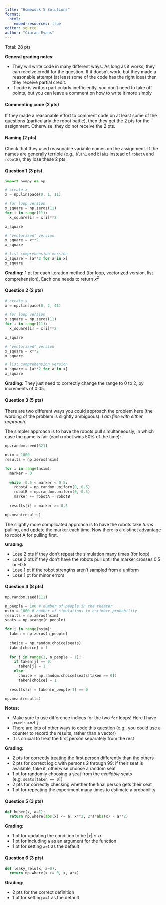 ```yaml
---
title: "Homework 5 Solutions"
format: 
  html:
    embed-resources: true
editor: source
author: "Ciaran Evans"
---
```


Total: 28 pts

**General grading notes:** 

* They will write code in many different ways. As long as it works, they can receive credit for the question. If it doesn't work, but they made a reasonable attempt (at least some of the code has the right idea) then they receive partial credit.
* If code is written particularly inefficiently, you don't need to take off points, but you can leave a comment on how to write it more simply

#### Commenting code (2 pts)

If they made a reasonable effort to comment code on at least some of the questions (particularly the robot battle), then they get the 2 pts for the assignment. Otherwise, they do not receive the 2 pts.

#### Naming (2 pts)

Check that they used reasonable variable names on the assignment. If the names are generally terrible (e.g., `blah1` and `blah2` instead of `robotA` and `robotB`), they lose these 2 pts.



#### Question 1 (3 pts)

```python
import numpy as np

# create x
x = np.linspace(0, 1, 11)

# for loop version
x_square = np.zeros(11)
for i in range(11):
  x_square[i] = x[i]**2

x_square

# "vectorized" version
x_square = x**2
x_square

# list comprehension version
x_square = [a**2 for a in x]
x_square
```

**Grading:** 1 pt for each iteration method (for loop, vectorized version, list comprehension). Each one needs to return $x^2$

#### Question 2 (2 pts)

```python
# create x
x = np.linspace(0, 2, 41)

# for loop version
x_square = np.zeros(11)
for i in range(11):
  x_square[i] = x[i]**2

x_square

# "vectorized" version
x_square = x**2
x_square

# list comprehension version
x_square = [a**2 for a in x]
x_square
```

**Grading:** They just need to correctly change the range to 0 to 2, by increments of 0.05.

#### Question 3 (5 pts)

There are two different ways you could approach the problem here (the wording of the problem is slightly ambiguous). *I am fine with either approach*. 

The simpler approach is to have the robots pull simultaneously, in which case the game is fair (each robot wins 50% of the time):

```python
np.random.seed(321)

nsim = 1000
results = np.zeros(nsim)

for i in range(nsim):
  marker = 0
  
  while -0.5 < marker < 0.5:
    robotA = np.random.uniform(0, 0.5)
    robotB = np.random.uniform(0, 0.5)
    marker += robotA - robotB
    
  results[i] = marker >= 0.5

np.mean(results)
```

The slightly more complicated approach is to have the robots take *turns* pulling, and update the marker each time. Now there is a distinct advantage to robot A for pulling first.

**Grading:** 

* Lose 2 pts if they don't repeat the simulation many times (for loop)
* Lose 2 pts if they don't have the robots pull until the marker crosses 0.5 or -0.5
* Lose 1 pt if the robot strengths aren't sampled from a uniform
* Lose 1 pt for minor errors

#### Question 4 (8 pts)

```python
np.random.seed(111)

n_people = 100 # number of people in the theater
nsim = 1000 # number of simulations to estimate probability
results = np.zeros(nsim)
seats = np.arange(n_people)

for i in range(nsim):
  taken = np.zeros(n_people)
  
  choice = np.random.choice(seats)
  taken[choice] = 1
  
  for j in range(1, n_people - 1):
    if taken[j] == 0:
      taken[j] = 1
    else:
      choice = np.random.choice(seats[taken == 0])
      taken[choice] = 1
  
  results[i] = taken[n_people-1] == 0

np.mean(results)
```

**Notes:**

* Make sure to use difference indices for the two `for` loops! Here I have used `i` and `j`
* There are lots of other ways to code this question (e.g., you could use a counter to record the results, rather than a vector)
* It is crucial to treat the first person separately from the rest

**Grading:** 

* 2 pts for correctly treating the first person differently than the others
* 2 pts for correct logic with persons 2 through 99: if their seat is available, take it, otherwise choose a random seat
* 1 pt for randomly choosing a seat from the *available* seats (e.g. `seats[taken == 0]`)
* 2 pts for correctly checking whether the final person gets their seat
* 1 pt for repeating the experiment many times to estimate a probability


#### Question 5 (3 pts)


```python
def huber(x, a=1):
  return np.where(abs(x) <= a, x**2, 2*a*abs(x) - a**2)
```

**Grading:** 

* 1 pt for updating the condition to be $|x| \leq a$
* 1 pt for including `a` as an argument for the function
* 1 pt for setting `a=1` as the default

#### Question 6 (3 pts)

```python
def leaky_relu(x, a=0):
  return np.where(x >= 0, x, a*x)
```

**Grading:** 

* 2 pts for the correct definition
* 1 pt for setting `a=1` as the default